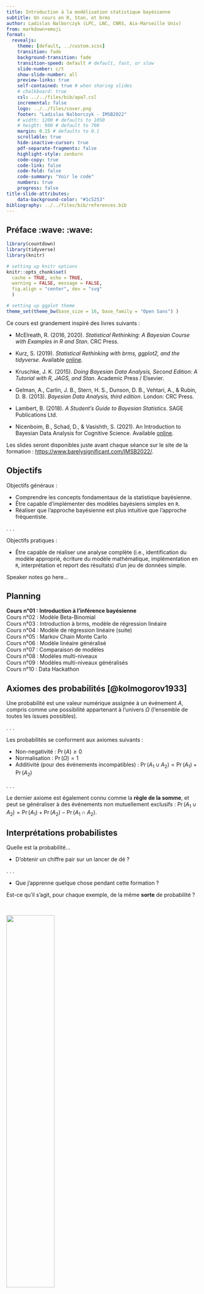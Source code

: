 ```yaml
---
title: Introduction à la modélisation statistique bayésienne
subtitle: Un cours en R, Stan, et brms
author: Ladislas Nalborczyk (LPC, LNC, CNRS, Aix-Marseille Univ)
from: markdown+emoji
format:
  revealjs:
    theme: [default, ../custom.scss]
    transition: fade
    background-transition: fade
    transition-speed: default # default, fast, or slow
    slide-number: c/t
    show-slide-number: all
    preview-links: true
    self-contained: true # when sharing slides
    # chalkboard: true
    csl: ../../files/bib/apa7.csl
    incremental: false
    logo: ../../files/cover.png
    footer: "Ladislas Nalborczyk - IMSB2022"
    # width: 1200 # defaults to 1050
    # height: 900 # default to 700
    margin: 0.15 # defaults to 0.1
    scrollable: true
    hide-inactive-cursor: true
    pdf-separate-fragments: false
    highlight-style: zenburn
    code-copy: true
    code-link: false
    code-fold: false
    code-summary: "Voir le code"
    numbers: true
    progress: false
title-slide-attributes:
    data-background-color: "#1c5253"
bibliography: ../../files/bib/references.bib
---
```


## Préface :wave: :wave:

```r
library(countdown)
library(tidyverse)
library(knitr)

# setting up knitr options
knitr::opts_chunk$set(
  cache = TRUE, echo = TRUE,
  warning = FALSE, message = FALSE,
  fig.align = "center", dev = "svg"
  )

# setting up ggplot theme
theme_set(theme_bw(base_size = 16, base_family = "Open Sans") )
```

Ce cours est grandement inspiré des livres suivants :

-   McElreath, R. (2016, 2020). *Statistical Rethinking: A Bayesian Course with Examples in R and Stan*. CRC Press.

-   Kurz, S. (2019). *Statistical Rethinking with brms, ggplot2, and the tidyverse*. Available [online](https://bookdown.org/ajkurz/Statistical_Rethinking_recoded/).

-   Kruschke, J. K. (2015). *Doing Bayesian Data Analysis, Second Edition: A Tutorial with R, JAGS, and Stan*. Academic Press / Elsevier.

-   Gelman, A., Carlin, J. B., Stern, H. S., Dunson, D. B., Vehtari, A., & Rubin, D. B. (2013). *Bayesian Data Analysis, third edition*. London: CRC Press.

-   Lambert, B. (2018). *A Student's Guide to Bayesian Statistics*. SAGE Publications Ltd.

-   Nicenboim, B., Schad, D., & Vasishth, S. (2021). An Introduction to Bayesian Data Analysis for Cognitive Science. Available [online](https://vasishth.github.io/bayescogsci/book/).

Les slides seront disponibles juste avant chaque séance sur le site de la formation : <https://www.barelysignificant.com/IMSB2022/>.

## Objectifs

Objectifs généraux :

::: incremental
-   Comprendre les concepts fondamentaux de la statistique bayésienne.
-   Être capable d'implémenter des modèles bayésiens simples en `R`.
-   Réaliser que l'approche bayésienne est plus intuitive que l'approche fréquentiste.
:::

. . .

Objectifs pratiques :

-   Être capable de réaliser une analyse complète (i.e., identification du modèle approprié, écriture du modèle mathématique, implémentation en `R`, interprétation et report des résultats) d'un jeu de données simple.

::: notes
Speaker notes go here...
:::

## Planning

**Cours n°01 : Introduction à l'inférence bayésienne** <br> Cours n°02 : Modèle Beta-Binomial <br> Cours n°03 : Introduction à brms, modèle de régression linéaire <br> Cours n°04 : Modèle de régression linéaire (suite) <br> Cours n°05 : Markov Chain Monte Carlo <br> Cours n°06 : Modèle linéaire généralisé <br> Cours n°07 : Comparaison de modèles <br> Cours n°08 : Modèles multi-niveaux <br> Cours n°09 : Modèles multi-niveaux généralisés <br> Cours n°10 : Data Hackathon <br>

## Axiomes des probabilités [@kolmogorov1933]

Une probabilité est une valeur numérique assignée à un événement $A$, compris comme une possibilité appartenant à l'univers $\Omega$ (l'ensemble de toutes les issues possibles).

. . .

Les probabilités se conforment aux axiomes suivants :

- Non-negativité : $\Pr(A) \geq 0$
- Normalisation : $\Pr(\Omega) = 1$
- Additivité (pour des événements incompatibles) : $\Pr(A_{1} \cup A_{2}) = \Pr(A_{1}) + \Pr(A_{2})$

. . .

Le dernier axiome est également connu comme la **règle de la somme**, et peut se généraliser à des événements non mutuellement exclusifs : $\Pr(A_{1} \cup A_{2}) = \Pr(A_{1}) + \Pr(A_{2}) - \Pr(A_{1} \cap A_{2})$.

## Interprétations probabilistes

Quelle est la probabilité...

-   D'obtenir un chiffre pair sur un lancer de dé ?

. . .

-   Que j'apprenne quelque chose pendant cette formation ?

Est-ce qu'il s'agit, pour chaque exemple, de la même **sorte** de probabilité ?

<br>

![](figures/thinking.gif){fig-align="center" width="50%"}

## Interprétation classique (ou théorique)

$$
\Pr(\text{pair}) = \frac{\text{nombre de cas favorables}}{\text{nombre de cas possibles}} = \frac{3}{6} = \frac{1}{2}
$$

. . .

Problème : cette définition est uniquement applicable aux situations dans lesquelles il n'y a qu'un nombre **fini** de résultats possibles **équiprobables**...

. . .

Par exemple, quelle est la probabilité qu'il pleuve demain ?

$$\Pr(\text{pluie}) = \frac{\text{pluie}}{ \{ \text{pluie, non-pluie} \} } = \frac{1}{2}$$

## Interprétation fréquentiste (ou empirique)

$$\Pr(x) = \lim_{n_{t} \to \infty}\frac{n_{x}}{n_{t}}$$

Où $n_{x}$ est le nombre d'occurrences de l'événement $x$ et $n_{t}$ le nombre total d'essais. L'interprétation **fréquentiste** postule que, à long-terme (i.e., quand le nombre d'essais s'approche de l'infini), la fréquence relative va converger *exactement* vers ce qu'on appelle "probabilité".

. . .

Conséquence : le concept de probabilité s'applique uniquement aux **collectifs**, et non aux événements singuliers.

## Interprétation fréquentiste (ou empirique)

```r
library(tidyverse)

sample(c(0, 1), 500, replace = TRUE) %>%
        data.frame %>%
        mutate(x = seq_along(.), y = cumsum(.) / seq_along(.) ) %>%
        ggplot(aes(x = x, y = y), log = "y") +
        geom_line(lwd = 1) +
        geom_hline(yintercept = 0.5, lty = 3) +
        xlab("Nombre de lancers") +
        ylab("Proportion de faces") +
        ylim(0, 1)
```

## Limites de l'interprétation fréquentiste...

Quelle classe de référence ? *Quelle est la probabilité que je vive jusqu'à 80 ans ? En tant qu'homme ? En tant que Français ?*

. . .

Quid des événements qui ne peuvent pas se répéter ? *Quelle est la probabilité que j'apprenne quelque chose pendant cette formation ?*

. . .

À partir de combien de lancers (d'une pièce par exemple) a-t-on une bonne approximation de la probabilité ? Une classe finie d'événements de taille $n$ ne peut produire que des fréquences relatives de précision $1/n$...

## Interprétation propensionniste

Les propriétés fréquentistes (i.e., à long terme) des objets (e.g., une pièce) seraient provoquées par des propriétés physiques intrinsèques aux objets. Par exemple, une pièce biaisée va engendrer une fréquence relative (et donc une probabilité) biaisée en raison de ses propriétés physiques. Pour les propensionnistes, les probabilités représentent ces caractéristiques intrinsèques, ces **propensions** à générer certaines fréquences relatives, et non les fréquences relatives en elles-mêmes.

. . .

Conséquence : ces propriétés sont les propriétés d'événements individuels... et non de séquences ! L'interprétation propensionniste nous permet donc de parler de la probabilité d'événements uniques.

## Interprétation logique

<br>

<center>Il y a 10 étudiants dans cette salle</center>

<center>9 portent un t-shirt <font color = "green">vert</font></center>

<center>1 porte un t-shirt <font color = "red">rouge</font></center>

<center>Une personne est tirée au sort...</center>

. . .

<hr width = "75%%" size = "2" align = "center" noshade>

<center>Conclusion n°1 : l'étudiant tiré au sort porte un t-shirt ✔</center>

. . .

<hr width = "75%%" size = "1" align = "center" noshade>

<center>Conclusion n°2 : l'étudiant tiré au sort porte un t-shirt <font color = "green">vert</font> ✗</center>

. . .

<hr width = "75%%" size = "1" align = "center" noshade>

<center>Conclusion n°3 : l'étudiant tiré au sort porte un t-shirt <font color = "red">rouge</font> ✗</center>

## Interprétation logique

L'interprétation logique du concept de probabilité essaye de généraliser la logique (vrai / faux) au monde probabiliste. La probabilité représente donc le *degré de support logique* qu'une conclusion peut avoir, relativement à un ensemble de prémisses [@keynes1921; @carnap1971].

. . .

Conséquence : toute probabilité est **conditionnelle**.

## Interprétation bayésienne

**La probabilité est une mesure du degré d'incertitude**. Un événement *certain* aura donc une probabilité de 1 et un événement *impossible* aura une probabilité de 0.

. . .

> So to assign equal probabilities to two events is not in any way an assertion that they must occur equally often in any random experiment \[...\], it is only a formal way of saying I don't know [@jaynes1986].

. . .

Pour parler de probabilités, dans ce cadre, nous n'avons donc plus besoin de nous référer à la limite d'occurrence d'un événement (fréquence).

## Interprétations probabilistes

-   Interprétation classique (Laplace, Bernouilli, Leibniz)
-   **Interprétation fréquentiste** (Venn, Reichenbach, von Mises)
-   Interprétation propensionniste (Popper, Miller)
-   Interprétation logique (Keynes, Carnap)
-   **Interprétation bayésienne** (Jeffreys, de Finetti, Savage)

[Voir plus de détails sur la Stanford Encyclopedia of Philosophy.](http://plato.stanford.edu/entries/probability-interpret/)

## Interprétations probabilistes - résumé

<br>

::: columns
::: {.column width="50%"}
<center>

**Probabilité épistémique** <br>

Toute probabilité est conditionnelle à de l'information disponible (e.g., prémisses ou données). La probabilité est utilisée comme moyen de quantifier l'incertitude.<br><br>Interprétation logique, bayésienne.

</center>
:::

::: {.column width="50%"}
<center>

**Probabilité physique** <br>

Les probabilités dépendent d'un état du monde, de caractéristiques physiques, elles sont indépendantes de l'information disponible (ou de l'incertitude).<br><br>Interprétation classique, fréquentiste.

</center>
:::
:::

##  {background-image="figures/pill2.jpg"}

## Un peu de logique

![](figures/penguin.jpg){fig-align="center" width="50%"}

## Un peu de logique, quelques syllogismes

**Exemple 1**

-   Si un suspect ment, il transpire. (On observe que) Ce suspect transpire.
-   Par conséquent, ce suspect ment.

. . .

**Exemple 2**

-   Si un suspect transpire, il ment. (On observe que) Ce suspect ne transpire pas.
-   Par conséquent, ce suspect ne ment pas.

. . .

**Exemple 3**

-   Tous les menteurs transpirent. (On observe que) Ce suspect ne transpire pas.
-   Par conséquent, ce suspect n'est pas un menteur.

## Arguments invalides

-   Affirmation du conséquent : $\dfrac{A \Rightarrow B, \ B}{A}$

-   Si il a plu, alors le sol est mouillé (A implique B). Le sol est mouillé (B). Donc il a plu (A).

. . .

-   Négation de l'antécédent : $\dfrac{A \Rightarrow B, \ \neg A}{\neg B}$

-   Si il a plu, alors le sol est mouillé (A implique B). Il n'a pas plus (non A). Donc le sol n'est pas mouillé (non B).

. . .

![](figures/trump.gif){fig-align="center" width="50%"}

## Arguments valides

-   Modus ponens : $\dfrac{A \Rightarrow B, \ A}{B}$

-   Si on est lundi, alors John ira au travail (A implique B). On est lundi (A). Donc John ira au travail (B).

. . .

-   Modus tollens : $\dfrac{A \Rightarrow B, \ \neg B}{\neg A}$

-   Si mon chien détecte un intru, alors il aboie (A implique B). Mon chien n'a pas aboyé (non B). Donc il n'a pas détecté d'intrus (non A).

. . .

![](figures/good.gif){fig-align="center" width="50%"}

## Logique, fréquentisme et raisonnement probabiliste

Le *modus tollens* est un des raisonnements logiques les plus importants et les plus performants. Dans le cadre de l'inférence statistique, il s'applique parfaitement au cas suivant : "Si $H_{0}$ est vraie, alors $x$ ne devrait pas se produire. On observe $x$. Alors $H_{0}$ est fausse".

. . .

Mais nous avons le plus souvent affaire à des hypothèses "continues", probabilistes.

. . .

L'inférence fréquentiste (fishérienne) est elle aussi probabiliste, de la forme "Si $H_{0}$ est vraie, alors $x$ est peu probable. On observe $x$. Alors $H_{0}$ est peu probable."

. . .

Or cet argument est invalide, le *modus tollens* ne s'applique pas au monde probabiliste [e.g., @pollard1987; @rouder2016].

. . .

Par exemple : *si un individu est un homme, alors il est peu probable qu'il soit pape. François est pape. François n'est donc certainement pas un homme...*

## L'échec de la falsification

*Poppérisme naïf* : la science progresse par falsification logique, donc la statistique devrait viser la falsification. Mais...

-   Les hypothèses théoriques ne sont pas les modèles (hypothèses statistiques).

. . .

> "Models are devices that connect theories to data. A model is an instanciation of a theory as a set of probabilistic statements" .[@rouder2016a].

. . .

-   Nos hypothèses sont souvent probabilistes.

. . .

-   Erreurs de mesure.

. . .

-   La falsification concerne le problème de la démarcation, pas celui de la méthode.

. . .

-   La science est une technologie sociale, la falsification est **consensuelle**, et non pas logique.

## Comparaison de modèles

On s'intéresse au lien entre deux variables aléatoires continues, $x$ et $y$.

```r
set.seed(1111)

x <- sort(runif(10, -2, 2) )
y <- 3 * x^3 + 5 * x^2 + 0.5 * x + 20 + rnorm(10, sd = 3)

data.frame(x, y) %>%
        ggplot(aes(x = x, y = y) ) +
        geom_point(size = 3)

nterm <- c(1, 2, 3, 9)

PAL <- colorRampPalette(c("black", "chartreuse3", "gold", "dodgerblue") )
COLS <- PAL(length(nterm) )
```

## Comparaison de modèles

L'hypothèse de modélisation la plus simple est de postuler une relation linéaire.

```r
data.frame(x, y) %>%
        ggplot(aes(x = x, y = y) ) +
        geom_point(size = 3) +
        geom_smooth(method = "lm", se = FALSE, col = COLS[1])
```

## Comparaison de modèles

Cette description peut-être *améliorée* pour mieux prendre en compte les données qui s'écartent de la prédiction linéaire.

```r
data.frame(x, y) %>%
        ggplot(aes(x = x, y = y) ) +
        geom_point(size = 3) +
        geom_smooth(method = "lm", se = FALSE, col = COLS[1]) +
        stat_smooth(
                method = "lm", se = FALSE,
                formula = y ~ poly(x, 2),
                col = COLS[2]
                )
```

## Comparaison de modèles

Un ensemble de $N$ points peut être *exhaustivement* (i.e., sans erreur) décrit par une fonction polynomiale d'ordre $N-1$. Augmenter la complexité du modèle améliore donc la précision de notre description des données mais réduit la généralisabilité de ses prédictions (*bias-variance tradeoff*).

```r
data.frame(x, y) %>%
        ggplot(aes(x = x, y = y) ) +
        geom_point(size = 3) +
        geom_smooth(method = "lm", se = FALSE, col = COLS[1]) +
        stat_smooth(
                method = "lm", se = FALSE,
                formula = y ~ poly(x, 2),
                col = COLS[2]) +
        stat_smooth(
                method = "lm", se = FALSE,
                formula = y ~ poly(x, 3),
                col = COLS[3]) +
        stat_smooth(
                method = "lm", se = FALSE,
                formula = y ~ poly(x, 9),
                col = COLS[4]
                )
```

Nous avons besoin d'outils qui prennent en compte le rapport *qualité de la description* / *complexité*, c'est à dire la **parcimonie** des modèles (e.g., AIC, WAIC).

## Notre stratégie

Besoin d'un cadre pour développer des modèles cohérents. Nos outils :

-   **Bayesian data analysis** : utiliser les probabilités pour décrire l'incertitude.

. . .

-   **Multilevel modelling** : des modèles à multiples niveaux d'incertitude.

. . .

-   Approche par **comparaison de modèles** : au lieu d'essayer de falsifier un "null model", on va comparer des modèles intéressants (AIC, WAIC).

## Exercice - Problème du sac de billes

Imaginons que nous disposions d'un sac contenant 4 billes. Ces billes peuvent être soit blanches, soit bleues. Nous savons qu'il y a précisément 4 billes, mais nous ne connaissons pas le nombre de billes de chaque couleur.

. . .

Nous savons cependant qu'il existe cinq possibilités (que nous considérons comme nos *hypothèses*) :

<br>

<center>

:white_circle: :white_circle: :white_circle: :white_circle:

:large_blue_circle: :white_circle: :white_circle: :white_circle:

:large_blue_circle: :large_blue_circle: :white_circle: :white_circle:

:large_blue_circle: :large_blue_circle: :large_blue_circle: :white_circle:

:large_blue_circle: :large_blue_circle: :large_blue_circle: :large_blue_circle:

</center>

## Exercice - Problème du sac de billes

Le but est de déterminer quelle combinaison serait la plus probable, **sachant certaines observations**. Imaginons que l'on tire trois billes à la suite, avec remise, et que l'on obtienne la séquence suivante : :large_blue_circle: :white_circle: :large_blue_circle:.

. . .

Cette séquence représente nos données. À partir de là, quelle **inférence** peut-on faire sur le contenu du sac ? En d'autres termes, que peut-on dire de la probabilité de chaque hypothèse ?

<br>

<center>

:white_circle: :white_circle: :white_circle: :white_circle:

:large_blue_circle: :white_circle: :white_circle: :white_circle:

:large_blue_circle: :large_blue_circle: :white_circle: :white_circle:

:large_blue_circle: :large_blue_circle: :large_blue_circle: :white_circle:

:large_blue_circle: :large_blue_circle: :large_blue_circle: :large_blue_circle:

</center>

. . .

```r
countdown(
    minutes = 2,
    warn_when = 30,
    left = 0, right = 0,
    padding = "10px",
    margin = "5%",
    font_size = "5em",
    color_border = "#1c5253",
    color_text = "#1c5253"
    )
```

## Énumérer les possibilités

::: columns
::: {.column width="50%"}
<center>Hypothèse : :large_blue_circle: :large_blue_circle: :white_circle: :white_circle:</center>
:::

::: {.column width="50%"}
<center>Données : :large_blue_circle:</center>
:::
:::

```r
library(rethinking)
source("./code/forking_data_McElreath.R")

dat <- c(1)
arc <- c(0, pi)

garden(
    arc = arc,
    possibilities = c(0, 0, 0, 1),
    data = dat,
    hedge = 0.05,
    ring_dist = ring_dist,
    alpha.fade = 1
    )
```

## Énumérer les possibilités

::: columns
::: {.column width="50%"}
<center>Hypothèse : :large_blue_circle: :large_blue_circle: :white_circle: :white_circle:</center>
:::

::: {.column width="50%"}
<center>Données : :large_blue_circle: :white_circle:</center>
:::
:::

```r
dat <- c(1, 0)
arc <- c(0, pi)

garden(
    arc = arc,
    possibilities = c(0, 0, 0, 1),
    data = dat,
    hedge = 0.05,
    ring_dist = ring_dist,
    alpha.fade = 1
    )
```

## Énumérer les possibilités

::: columns
::: {.column width="50%"}
<center>Hypothèse : :large_blue_circle: :large_blue_circle: :white_circle: :white_circle:</center>
:::

::: {.column width="50%"}
<center>Données : :large_blue_circle: :white_circle: :large_blue_circle:</center>
:::
:::

```r
dat <- c(1, 0, 1)
arc <- c(0, pi)

garden(
    arc = arc,
    possibilities = c(0, 0, 0, 1),
    data = dat,
    hedge = 0.05,
    ring_dist = ring_dist,
    alpha.fade = 1
    )
```

## Énumérer les possibilités

::: columns
::: {.column width="50%"}
<center>Hypothèse : :large_blue_circle: :large_blue_circle: :white_circle: :white_circle:</center>
:::

::: {.column width="50%"}
<center>Données : :large_blue_circle: :white_circle: :large_blue_circle:</center>
:::
:::

```r
dat <- c(1, 0, 1)
arc <- c(0, pi)

garden(
    arc = arc,
    possibilities = c(0, 0, 0, 1),
    data = dat,
    hedge = 0.05,
    ring_dist = ring_dist,
    alpha.fade = 0.3
    )
```

## Énumérer les possibilités

Sous cette hypothèse, $3$ chemins (sur $4^{3} = 64$) conduisent au résultat obtenu. Qu'en est-il des autres hypothèses ?

```r
dat <- c(1, 0, 1)
ac <- c(1.2, 0.9, 0.6)

arc <- c( pi / 2, pi / 2 + (2 / 3) * pi)

garden(
    arc = arc,
    possibilities = c(1, 0, 0, 0),
    data = dat,
    hedge = 0.05,
    adj.cex = ac
    ) 

arc <- c(arc[2], arc[2] + (2 / 3) * pi)

garden(
    arc = arc,
    possibilities = c(1, 1, 0, 0),
    data = dat,
    hedge = 0.05,
    newplot = FALSE,
    adj.cex = ac
    )

arc <- c(arc[2], arc[2] + (2 / 3) * pi)

garden(
    arc = arc,
    possibilities = c(1, 1, 1, 0),
    data = dat,
    hedge = 0.05,
    newplot = FALSE,
    adj.cex = ac
    )

line.polar(c(0, 2), pi / 2, lwd = 1)
line.polar(c(0, 2), pi / 2 + (2 / 3) * pi, lwd = 1)
line.polar(c(0, 2), pi / 2 + 2 * (2 / 3) * pi, lwd = 1)
```

## Comparer les hypothèses

Au vu des données, l'hypothèse la plus *probable* est celle qui **maximise le nombre de manières possibles** d'obtenir les données obtenues.

<br>

|                                    Hypothèse                                    | Façons d'obtenir les données |
|:---------------------:|:----------------------------------------------:|
|           :white_circle: :white_circle: :white_circle: :white_circle:           |        0 x 4 x 0 = 0         |
|        :large_blue_circle: :white_circle: :white_circle: :white_circle:         |        1 x 3 x 1 = 3         |
|      :large_blue_circle: :large_blue_circle: :white_circle: :white_circle:      |        2 x 2 x 2 = 8         |
|   :large_blue_circle: :large_blue_circle: :large_blue_circle: :white_circle:    |        3 x 1 x 3 = 9         |
| :large_blue_circle: :large_blue_circle: :large_blue_circle: :large_blue_circle: |        4 x 0 x 4 = 0         |

## Accumulation d'évidence

Dans le cas précédent, nous avons considéré que toutes les hypothèses étaient équiprobables a priori (suivant le [principe d'indifférence](https://en.wikipedia.org/wiki/Principle_of_indifference)). Cependant, on pourrait avoir de l'information a priori, provenant de nos connaissances (des particularités des sacs de billes par exemple) ou de données antérieures.

. . .

Imaginons que nous tirions une nouvelle bille du sac, comment incorporer cette nouvelle donnée ?

## Accumulation d'évidence

Il suffit d'appliquer la même stratégie que précédemment, et de mettre à jour le dernier compte en le multipliant par ces nouvelles données. *Yesterday's posterior is today's prior* ([Lindley, 2000](https://rss.onlinelibrary.wiley.com/doi/abs/10.1111/1467-9884.00238)).

<br>

|                                    Hypothèse                                    | Façons de produire :large_blue_circle: | Compte précédent | Nouveau compte |
|:----------------:|:-----------------:|:----------------:|:----------------:|
|           :white_circle: :white_circle: :white_circle: :white_circle:           |                   0                    |        0         |   0 x 0 = 0    |
|        :large_blue_circle: :white_circle: :white_circle: :white_circle:         |                   1                    |        3         |   3 x 1 = 3    |
|      :large_blue_circle: :large_blue_circle: :white_circle: :white_circle:      |                   2                    |        8         |   8 x 2 = 16   |
|   :large_blue_circle: :large_blue_circle: :large_blue_circle: :white_circle:    |                   3                    |        9         |   9 x 3 = 27   |
| :large_blue_circle: :large_blue_circle: :large_blue_circle: :large_blue_circle: |                   4                    |        0         |   0 x 4 = 0    |

## Incorporer un prior

Supposons maintenant qu'un employé de l'usine de fabrication des billes nous dise que les billes bleues sont rares... Cet employé nous dit que pour chaque sac contenant 3 billes bleues, ils fabriquent deux sacs en contenant seulement deux, et trois sacs en contenant seulement une. Il nous apprend également que tous les sacs contiennent au moins une bille bleue et une bille blanche...

<br>

|                                    Hypothèse                                    | Compte précédent | Prior usine | Nouveau compte |
|:----------------:|:-----------------:|:----------------:|:----------------:|
|           :white_circle: :white_circle: :white_circle: :white_circle:           |        0         |      0      |   0 x 0 = 0    |
|        :large_blue_circle: :white_circle: :white_circle: :white_circle:         |        3         |      3      |   3 x 3 = 9    |
|      :large_blue_circle: :large_blue_circle: :white_circle: :white_circle:      |        16        |      2      |  16 x 2 = 32   |
|   :large_blue_circle: :large_blue_circle: :large_blue_circle: :white_circle:    |        27        |      1      |  27 x 1 = 27   |
| :large_blue_circle: :large_blue_circle: :large_blue_circle: :large_blue_circle: |        0         |      0      |   0 x 0 = 0    |

## Des énumérations aux probabilités

La probabilité d'une hypothèse après avoir observé certaines données est proportionnelle au nombre de façons qu'a cette hypothèse de produire les données observées, multiplié par sa probabilité a priori.

$$
\Pr(\text{hypothèse}\ |\ \text{données}) \propto \Pr(\text{données}\ |\ \text{hypothèse}) \times \Pr(\text{hypothèse})
$$

. . .

Pour passer des *plausibilités* aux *probabilités*, il suffit de standardiser ces plausibilités pour que la somme des plausibilités de toutes les hypothèses possibles soit égale à $1$.

$$
\Pr(\text{hypothèse}\ |\ \text{données}) = \frac{\Pr(\text{données}\ |\ \text{hypothèse})\times \Pr(\text{hypothèse})}{\text{somme des produits}}
$$

## Des énumérations aux probabilités

Définissons $p$ comme la proportion de billes bleues.

<br>

|                                    Hypothèse                                    | $p$  | Manières de produire les données | Probabilité |
|:---------------:|:---------------:|:---------------------:|:---------------:|
|           :white_circle: :white_circle: :white_circle: :white_circle:           |  0   |                0                 |      0      |
|        :large_blue_circle: :white_circle: :white_circle: :white_circle:         | 0.25 |                3                 |    0.15     |
|      :large_blue_circle: :large_blue_circle: :white_circle: :white_circle:      | 0.5  |                8                 |    0.40     |
|   :large_blue_circle: :large_blue_circle: :large_blue_circle: :white_circle:    | 0.75 |                9                 |    0.45     |
| :large_blue_circle: :large_blue_circle: :large_blue_circle: :large_blue_circle: |  1   |                0                 |      0      |

<br>

. . .

```r
ways <- c(0, 3, 8, 9, 0)
ways / sum(ways)
```

## Notations, terminologie

::: incremental
-   $\theta$ est un paramètre ou vecteur de paramètres (e.g., la proportion de billes bleues).
-   $\color{orangered}{p(x\vert \theta)}$ [la probabilité conditionnelle des données $x$ sachant le paramètre $\theta$ $\color{orangered}{[p(x | \theta = \theta)]}$.]{style="color:orangered"}
-   $\color{orangered}{p(x\vert \theta)}$ [une fois que la valeur de $x$ est connue, est vue comme la fonction de vraisemblance (*likelihood*) du paramètre $\theta$. Attention, il ne s'agit pas d'une distribution de probabilité valide $\color{orangered}{[p(x = x | \theta)]}$.]{style="color:orangered"}
-   $\color{steelblue}{p(\theta)}$ [la probabilité a priori de $\theta$.]{style="color:steelblue"}
-   $\color{purple}{p(\theta \vert x)}$ [la probabilité a posteriori de $\theta$ (sachant $x$).]{style="color:purple"}
-   $\color{green}{p(x)}$ [la probabilité marginale de $x$ (sur $\theta$) ou "vraisemblance marginale", "vraisemblance intégrée".]{style="color:green"}
:::

. . .

<br>

$$
\color{purple}{p(\theta \vert x)} = \dfrac{\color{orangered}{p(x\vert \theta)} \color{steelblue}{p(\theta)}}{\color{green}{p(x)}} = \dfrac{\color{orangered}{p(x\vert \theta)} \color{steelblue}{p(\theta)}}{\color{green}{\sum\limits_{\theta}p(x|\theta)p(\theta)}} = \dfrac{\color{orangered}{p(x\vert \theta)} \color{steelblue}{p(\theta)}}{\color{green}{\int\limits_{\theta}p(x|\theta)p(\theta)\mathrm{d}x}} \propto \color{orangered}{p(x\vert \theta)} \color{steelblue}{p(\theta)}
$$

## Inférence bayésienne

Dans ce cadre, pour chaque problème, nous allons suivre 3 étapes :

::: incremental
-   Construire le modèle (l'histoire des données): *likelihood* + *prior*
-   Mettre à jour grâce aux données (*updating*), calculer la probabilité *a posteriori*
-   Evaluer le modèle, *fit*, sensibilité, résumer les résultats, ré-ajuster
:::

. . .

> Bayesian inference is really just counting and comparing of possibilities \[...\] in order to make good inference about what actually happened, it helps to consider everything that could have happened (McElreath, 2015).

# Rappels : Théorie des probabilités

## Loi de probabilité, cas discret

Une fonction de masse (*probability mass function*, ou *PMF*) est une fonction qui attribue une probabilité à chaque valeur d'une variable aléatoire. Exemple de la distribution binomiale pour une pièce non biaisée ($\theta = 0.5$), probabilité d'obtenir $N$ faces sur 10 lancers.

```r
coin <- dbinom(x = 0:10, size = 10, prob = 0.5)
barplot(coin, names.arg = 0:10, border = NA, axes = FALSE, cex.names = 1.5, col = "grey20")
```

. . .

```r
# PMFs sum to 1
dbinom(x = 0:10, size = 10, prob = 0.5) %>% sum
```

## Loi de probabilité, cas continu

Une (fonction de) densité de probabilité (*probability density function*, ou *PDF*), est une fonction qui permet de représenter une loi de probabilité sous forme d'intégrales (l'équivalent de la PMF pour des variables aléatoires strictement continues).

```r
data.frame(x = c(0, 200) ) %>%
    ggplot(aes(x) ) +
    stat_function(
        fun = dnorm,
        args = list(mean = 100, sd = 15),
        lwd = 1.5
        ) +
    labs(x = "QI", y = "Densité de probabilité")
```

. . .

```r
# PDFs integrate to 1
integrate(dnorm, -Inf, Inf, mean = 100, sd = 15)
```

## Aparté, qu'est-ce qu'une intégrale ?

Une intégrale correspond à la **surface** (aire géométrique) délimitée par la représentation graphique d'une fonction, *l'aire sous la courbe*. Une distribution est dite **impropre** si son intégrale n'est pas égale à un nombre fini (e.g., $+ \infty$) et **normalisée** si son intégrale est égale à 1.

```r
cord.x <- c(90, seq(90, 96, 0.01), 96) 
cord.y <- c(0, dnorm(seq(90, 96, 0.01), 100, 15), 0) 

data.frame(x = c(0, 200) ) %>%
    ggplot(aes(x) ) +
    stat_function(
        fun = dnorm,
        args = list(mean = 100, sd = 15),
        lwd = 2,
        color = "black"
        ) +
    geom_polygon(
        data = data.frame(cord.x, cord.y),
        aes(cord.x, cord.y),
        color = "black"
        ) +
    labs(x = "QI", y = "Densité de probabilité")
```

## Aparté, qu'est-ce qu'une intégrale ?

```r
data.frame(x = c(0, 200) ) %>%
    ggplot(aes(x) ) +
    stat_function(
        fun = dnorm,
        args = list(mean = 100, sd = 15),
        lwd = 2
        ) +
    geom_polygon(
        data = data.frame(cord.x, cord.y),
        aes(cord.x, cord.y)
        ) +
    labs(x = "QI", y = "Densité de probabilité")
```

L'intégrale de $f(x)$ sur l'intervalle \[90 ; 96\] vaut : $p(90 < x < 96) = \int_{90}^{96} f(x) \ \mathrm{d}x = 0.142$.

```r
integrate(dnorm, 90, 96, mean = 100, sd = 15)
```

## Probabilité conjointe

```r
library(tidyverse)

data(HairEyeColor) # data adapted from Snee (1974)

cont <- apply(HairEyeColor, c(1, 2), sum) %>% t 
cont <- round(cont / sum(cont), 2)
cont
```

Dans chaque cellule, on trouve la **probabilité conjointe** d'avoir telle couleur de cheveux **ET** telle couleur d'yeux, qui s'écrit $p(c,y)=p(y,c)$.

## Probabilité marginale

```r
cont2 <- cont %>% as.data.frame %>% mutate(marginal_eye = rowSums(cont) )
rownames(cont2) <- row.names(cont)
cont2
```

On peut aussi s'intéresser à la probabilité d'avoir des yeux bleus, de manière générale. Il s'agit de la probabilité **marginale** de l'événement *yeux bleus*, qui s'obtient par la somme de toutes les probabilités jointes impliquant l'événement *yeux bleus*. Elle s'écrit $p(y)=\sum\limits_{c}p(y|c)p(c)$.

## Probabilité marginale

```r
cont3 <- rbind(cont2, colSums(cont2) )
rownames(cont3) <- c(row.names(cont2), "marginal_hair")
cont3
```

On peut bien entendu aussi s'intéresser aux probabilités des couleurs de cheveux, de manière générale. Elle s'écrit $p(c)=\sum\limits_{y}p(c|y)p(y)$.

## Probabilité conditionnelle

On pourrait aussi s'intéresser à la probabilité qu'une personne ait les cheveux blonds, **sachant** qu'elle a les yeux bleus. Il s'agit d'une probabilité **conditionnelle**, et s'écrit $p(c|y)$. Cette probabilité conditionnelle peut se ré-écrire : $p(c | y) = \frac{p(c, y)}{p(y)}$.

```r
cont3["Blue", ]
```

. . .

Par exemple, quelle est la probabilité d'avoir des yeux bleus lorsqu'on a les cheveux blonds ?

```r
cont3["Blue", "Blond"] / cont3["Blue", "marginal_eye"]  
```

## Probabilité conditionnelle

On remarque dans le cas précédent que $p(\text{cheveux = blonds} \ |\ \text{yeux = bleus})$ **n'est pas nécessairement égal** à $p(\text{yeux = bleus} \ |\ \text{cheveux = blonds})$.

. . .

<iframe align="left" border="0" frameborder="0" height="500" width="600" src="https://twitframe.com/show?url=https://twitter.com/BillGates/status/1118196606975787008">

</iframe>

<br>

Autre exemple : la probabilité de mourir sachant qu'on a été attaqué par un requin n'est pas la même que la probabilité d'avoir été attaqué par un requin, sachant qu'on est mort ([confusion of the inverse](https://en.wikipedia.org/wiki/Confusion_of_the_inverse)). De la même manière, $p(\text{data} | \mathcal{H}_{0}) \neq p(\mathcal{H}_{0} | \text{data})$.

## Dérivation du théorème de Bayes

À partir des axiomes de Kolmogorov (cf. début du cours), et des définitions précédentes des probabilités conjointes, marginales, et conditionnelles, découle la **règle du produit** :

$$p(x,y) = p(x|y)p(y) = p(y|x)p(x)$$

. . .

$$p(y|x) p(x) = p(x|y) p(y)$$

. . .

$$p(y|x) = \dfrac{p(x|y) p(y)}{p(x)}$$

. . .

$$p(x|y) = \dfrac{p(y|x) p(x)}{p(y)}$$

. . .

$$
\Pr(\text{hypothèse}\ |\ \text{données}) = \frac{\Pr(\text{données}\ |\ \text{hypothèse}) \times \Pr(\text{hypothèse})}{\text{somme des produits}}
$$

# Exemple d'application

## Diagnostique médical [@gigerenzer2007]

::: incremental
-   Chez les femmes âgées de 40-50 ans, sans antécédents familiaux et sans symptômes, la probabilité d'avoir un cancer du sein est de 0.008.

-   Propriétés de la mammographie :

    -   Si une femme a un cancer du sein, la probabilité d'avoir un résultat positif est de 0.90.
    -   Si une femme n'a pas de cancer du sein, la probabilité d'avoir un résultat positif est de 0.07.

-   Imaginons qu'une femme passe une mammographie, et que le test est positif. Que doit-on **inférer** ? Quelle est la probabilité que cette femme ait un cancer du sein ?
:::

## Logique du maximum likelihood

::: incremental
-   Une approche générale de l'estimation de paramètre.
-   Les paramètres **gouvernent** les données, les données **dépendent** des paramètres.
    -   Sachant certaines valeurs des paramètres, nous pouvons calculer la **probabilité conditionnelle** des données observées.
    -   Le résultat de la mammographie (i.e., les données) dépend de la présence / absence d'un cancer du sein (i.e., le paramètre).
-   L'approche par **maximum de vraisemblance** pose la question : "Quelles sont les valeurs du paramètre qui rendent les données observées les plus probables ?"
-   Spécifier la probabilité conditionnelle des données $p(x|\theta)$.
-   Quand on le considère comme fonction de $\theta$, on parle de **likelihood** : $L(\theta|x) = p(X = x|\theta)$.
-   L'approche par maximum de vraisemblance consiste donc à maximiser cette fonction, en utilisant les valeurs (connues) de $x$.
:::

## Probabilité conditionnelle

::: incremental
-   Si une femme a un cancer du sein, la probabilité d'obtenir un résultat positif est de .90.
    -   $\Pr(\text{Mam=+} | \text{Cancer=+}) = 0.90$
    -   $\Pr(\text{Mam=-} | \text{Cancer=+}) = 0.10$
-   Si une femme n'a pas de cancer du sein, la probabilité d'obtenir un résultat positif est de .07.
    -   $\Pr(\text{Mam=+} | \text{Cancer=-}) = 0.07$
    -   $\Pr(\text{Mam=-} | \text{Cancer=-}) = 0.93$
:::

## Diagnostique médical, maximum likelihood

::: incremental
-   Une femme passe une mammographie, le résultat est positif...
    -   $\Pr(\text{Mam=+} | \text{Cancer=+}) = 0.90$
    -   $\Pr(\text{Mam=+} | \text{Cancer=-}) = 0.07$
-   Maximum de vraisemblance : quelle est la valeur de *Cancer* qui **maximise** $Mam=+$ ?
    -   $\Pr(\text{Mam=+} | \text{Cancer=+}) = 0.90$
    -   $\Pr(\text{Mam=+} | \text{Cancer=-}) = 0.07$
:::

## Wait a minute...

![](figures/bayes.png){fig-align="center" width="50%"}

## Diagnostique médical, fréquences naturelles

::: incremental
-   Considérons 1000 femmes âgées de 40 à 50 ans, sans antécédents familiaux et sans symptômes de cancer
    -   8 femmes sur 1000 ont un cancer
-   On réalise une mammographie
    -   Sur les 8 femmes ayant un cancer, 7 auront un résultat positif
    -   Sur les 992 femmes restantes, 69 auront un résultat positif
-   Une femme passe une mammographie, le résultat est positif
-   Que devrait-on inférer ?
:::

## Diagnostique médical, fréquences naturelles

![](figures/diagram.png){fig-align="center" width="50%"}

$$\Pr(\text{Cancer=+} | \text{Mam=+}) = \frac{7}{7 + 69} = \frac{7}{76} \approx 0.09$$

## Diagnostique médical, théorème de Bayes

$$
\color{purple}{p(\theta \vert x)} = \dfrac{\color{orangered}{p(x\vert \theta)} \color{steelblue}{p(\theta)}}{\color{green}{p(x)}}
$$

$\color{steelblue}{p(\theta)}$ [représente la probabilité *a priori* de $\theta$ : tout ce qu'on sait de $\theta$ avant d'observer les données. En l'occurrence : $\Pr(\text{Cancer=+}) = 0.008$ et $\Pr(\text{Cancer=-}) = 0.992$.]{style="color:steelblue"}

```r
prior <- c(0.008, 0.992)
```

## Diagnostique médical, théorème de Bayes

$$
\color{purple}{p(\theta \vert x)} = \dfrac{\color{orangered}{p(x\vert \theta)} \color{steelblue}{p(\theta)}}{\color{green}{p(x)}}
$$

$\color{orangered}{p(x\vert \theta)}$ [représente la probabilité conditionnelle des données $x$ sachant le paramètre $\theta$, qu'on appelle aussi la *likelihood* (*ou fonction de vraisemblance*) du paramètre $\theta$.]{style="color:orangered"}

. . .

```r
like <- rbind(c(0.9, 0.1), c(0.07, 0.93) ) %>% data.frame
colnames(like) <- c("Mam+", "Mam-")
rownames(like) <- c("Cancer+", "Cancer-")
like
```

## Diagnostique médical, théorème de Bayes

$$\color{purple}{p(\theta \vert x)} = \dfrac{\color{orangered}{p(x\vert \theta)} \color{steelblue}{p(\theta)}}{\color{green}{p(x)}}$$

[$p(x)$ la probabilité marginale de $x$ (sur $\theta$). Sert à normaliser la distribution.]{style="color:green"}

$$\color{green}{p(x)=\sum\limits_{\theta}p(x|\theta)p(\theta)}$$

. . .

```r
(marginal <- sum(like$"Mam+" * prior) )
```

## Diagnostique médical, théorème de Bayes

$$\color{purple}{p(\theta \vert x)} = \dfrac{\color{orangered}{p(x\vert \theta)} \color{steelblue}{p(\theta)}}{\color{green}{p(x)}}$$

$\color{purple}{p(\theta \vert x)}$ [la probabilité a posteriori de $\theta$ sachant $x$, c'est à dire ce qu'on sait de $\theta$ après avoir pris connaissance de $x$.]{style="color:purple"}

. . .

```r
(posterior <- (like$"Mam+" * prior ) / marginal )
```

## L'inférence bayésienne comme mise à jour probabiliste des connaissances

Avant de passer le mammogramme, la probabilité qu'une femme tirée au sort ait un cancer du sein était de $\Pr(\text{Cancer=+}) = 0.008$ (prior). Après un résultat positif, cette probabilité est devenue $\Pr(\text{Cancer=+} | \text{Mam=+}) = 0.09$ (posterior). Ces probabilités sont des expressions de nos *connaissances*. Après un mammogramme positif, on pense toujours que c'est "très improbable" d'avoir un cancer, mais cette probabilité a considérablement évolué relativement à "avant le test".

. . .

> A Bayesianly justifiable analysis is one that treats known values as observed values of random variables, treats unknown values as unobserved random variables, and calculates the conditional distribution of unknowns given knowns and model specifications using Bayes' theorem [@rubin1984].

## Monty Hall

<div align="center">

<video width="1200" height="600" controls="controls">

<source src="figures/montyhall.mp4" type="video/mp4">

</video>

<div>

## Monty Hall

![](figures/monty1.png){fig-align="center" width="500" height="465"}

<center>Que-feriez-vous (intuitivement) ? Analysez ensuite la situation en utilisant le théorème de Bayes.</center>

## Monty Hall

Il s'agit d'un problème de probabilités conditionnelles... Définissons les événements suivants :

P1 : l'animateur ouvre la porte 1 <br> P2 : l'animateur ouvre la porte 2 <br> P3 : l'animateur ouvre la porte 3 <br>

. . .

V1 : la voiture se trouve derrière la porte 1 <br> V2 : la voiture se trouve derrière la porte 2 <br> V3 : la voiture se trouve derrière la porte 3 <br>

. . .

Si on a choisi la porte n°1 et que l'animateur a choisi la porte n°3 (**et qu'il sait où se trouve la voiture**), il s'ensuit que :

$\Pr(\text{P3} | \text{V1}) = \dfrac{1}{2}, \quad \Pr(\text{P3} | \text{V2}) = 1, \quad \Pr(\text{P3} | \text{V3}) = 0.$

## Monty Hall

On sait que $\Pr(\text{V3} | \text{P3}) = 0$, on veut connaître $\Pr(\text{V1} | \text{P3})$ et $\Pr(\text{V2} | \text{P3})$ afin de pouvoir choisir. Résolution par le théorème de Bayes.

$\Pr(\text{V1} | \text{P3}) = \dfrac{\Pr(\text{P3} | \text{V1}) \times \Pr(\text{V1})}{\Pr(\text{P3})} = \dfrac{\dfrac{1}{2} \times \dfrac{1}{3}}{\dfrac{1}{2}} = \dfrac{1}{3}$

. . .

$\Pr(\text{V2} | \text{P3}) = \dfrac{\Pr(\text{P3} | \text{V2}) \times \Pr(\text{V2})}{\Pr(\text{P3})} = \dfrac{1 \times \dfrac{1}{3}}{\dfrac{1}{2}} = \dfrac{2}{3}$

## Monty Hall

```r
knitr::include_graphics("figures/monty2.png")
```

## Take-home message

Nos intuitions probabilistes sont, dans la grande majorité des cas, très mauvaises. Au lieu de compter sur elles, il est plus sage de se reposer sur des règles logiques (e.g., modus ponens et modus tollens) et probabilistes simples (e.g., règle du produit, règle de la somme, théorème de Bayes), nous assurant de réaliser l'inférence logique la plus juste. Autrement dit, "don't be clever" [@mcelreath2020b].

![](figures/morale.gif){fig-align="center" width="50%"}

## Références {.refs}
